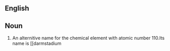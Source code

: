 ==English==


==Noun==
{{en|sg=[[eka]]-[[platinum]]-}}

#{{element}}An alternitive name for the chemical element with atomic number 110.Its name is [[darmstadium